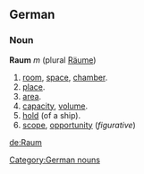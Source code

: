 ==German==
===Noun===
'''Raum''' ''m'' (plural [[Räume]])

# [[room]], [[space]], [[chamber]].
# [[place]].
# [[area]].
# [[capacity]], [[volume]].
# [[hold]] (of a ship).
# [[scope]], [[opportunity]] (''figurative'')

[[Category:German nouns]]

[[de:Raum]]